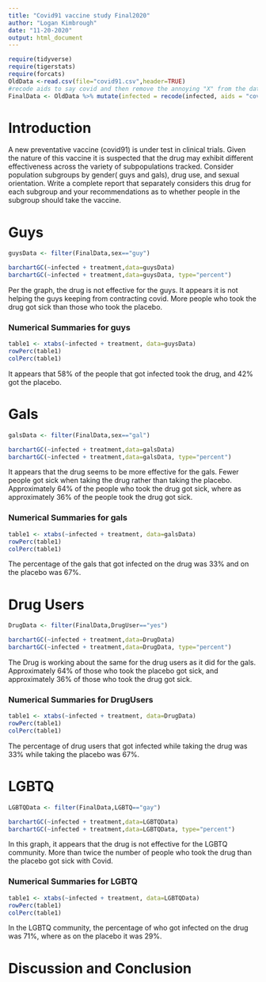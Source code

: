 ```yaml
---
title: "Covid91 vaccine study Final2020"
author: "Logan Kimbrough"
date: "11-20-2020"
output: html_document
---
```


```r
require(tidyverse)
require(tigerstats)
require(forcats)
OldData <-read.csv(file="covid91.csv",header=TRUE)
#recode aids to say covid and then remove the annoying "X" from the dataframe
FinalData <- OldData %>% mutate(infected = recode(infected, aids = "covid", none = "OK" )) %>% select(-one_of("X"))
```

# Introduction

<!--In this section you explain what you are trying to show.  Where did the data come from?  What is the research or other question you are trying to answer?.  If you skimp in this section expect to be marked down in your grade. Paint a picture of the project a couple of paragraphs is expected!-->

A new  preventative vaccine (covid91) is under test in clinical trials. Given the nature of this vaccine it is suspected that the drug may exhibit different effectiveness across the variety of subpopulations tracked. Consider population subgroups by gender( guys and gals), drug use, and sexual orientation. Write a complete report that separately considers this drug for each subgroup and your recommendations as to whether people in the subgroup should take the vaccine.

# Guys
```r
guysData <- filter(FinalData,sex=="guy")
``` 
```r
barchartGC(~infected + treatment,data=guysData)
barchartGC(~infected + treatment,data=guysData, type="percent")

```

Per the graph, the drug is not effective for the guys. It appears it is not helping the guys keeping from contracting covid. More people who took the drug got sick than those who took the placebo.

###  Numerical Summaries for guys 

```r
table1 <- xtabs(~infected + treatment, data=guysData)
rowPerc(table1)
colPerc(table1)
``` 

It appears that 58% of the people that got infected took the drug, and 42% got the placebo.

<!--Decide on your methods:  use "variable analysis" or other appropriate descriptors.  Make sure to choose at least one graphical method and at least one numerical method. Discuss what data manipulations may be needed for example subsetting or other binning procedures and what sort of graphical displays and inferential tools will be used!-->

# Gals
```r
galsData <- filter(FinalData,sex=="gal")
```
```r
barchartGC(~infected + treatment,data=galsData)
barchartGC(~infected + treatment,data=galsData, type="percent")

```

It appears that the drug seems to be more effective for the gals. Fewer people got sick when taking the drug rather than taking the placebo. Approximately 64% of the people who took the drug got sick, where as approximately 36% of the people took the drug got sick.

###  Numerical Summaries for gals 

```r
table1 <- xtabs(~infected + treatment, data=galsData)
rowPerc(table1)
colPerc(table1)
``` 

The percentage of the gals that got infected on the drug was 33% and on the placebo was 67%.

<!--Divide this section into two sub-sections:  One for your descriptive  results and one for your inferential results.!-->

# Drug Users
```r
DrugData <- filter(FinalData,DrugUser=="yes")
```
```r
barchartGC(~infected + treatment,data=DrugData)
barchartGC(~infected + treatment,data=DrugData, type="percent")

```

The Drug is working about the same for the drug users as it did for the gals. Approximately 64% of those who took the placebo got sick, and approximately 36% of those who took the drug got sick.

###  Numerical Summaries for DrugUsers 

```r
table1 <- xtabs(~infected + treatment, data=DrugData)
rowPerc(table1)
colPerc(table1)
``` 

The percentage of drug users that got infected while taking the drug was 33% while taking the placebo was 67%.

#  LGBTQ
```r
LGBTQData <- filter(FinalData,LGBTQ=="gay")
```
```r
barchartGC(~infected + treatment,data=LGBTQData)
barchartGC(~infected + treatment,data=LGBTQData, type="percent")

```

In this graph, it appears that the drug is not effective for the LGBTQ community. More than twice the number of people who took the drug than the placebo got sick with Covid.

###  Numerical Summaries for LGBTQ 

```r
table1 <- xtabs(~infected + treatment, data=LGBTQData)
rowPerc(table1)
colPerc(table1)
``` 

In the LGBTQ community, the percentage of who got infected on the drug was 71%, where as on the placebo it was 29%.


# Discussion and Conclusion

<!--Discussion and conclusion here.  If you found a relationship be sure to consider whether the relationship occurs because one of the variavbles causes the other, or whether they perhasps are related for some other reason.  Watch the chapter 6 videos from the GeorgeTown videos collection.!-->
